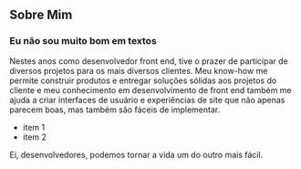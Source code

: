 ## Sobre Mim

### Eu não sou muito bom em textos

<article class="teste">
  Nestes anos como desenvolvedor front end, tive o prazer de participar de
  diversos projetos para os mais diversos clientes. Meu know-how me permite
  construir produtos e entregar soluções sólidas aos projetos do cliente e meu
  conhecimento em desenvolvimento de front end também me ajuda a criar
  interfaces de usuário e experiências de site que não apenas parecem boas, mas
  também são fáceis de implementar.
</article>

- item 1
- item 2

Ei, desenvolvedores, podemos tornar a vida um do outro mais fácil.
